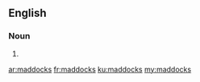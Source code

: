 ==English==

===Noun===
{{head|en|plural}}

# {{plural of|maddock|lang=en}}

[[ar:maddocks]]
[[fr:maddocks]]
[[ku:maddocks]]
[[my:maddocks]]